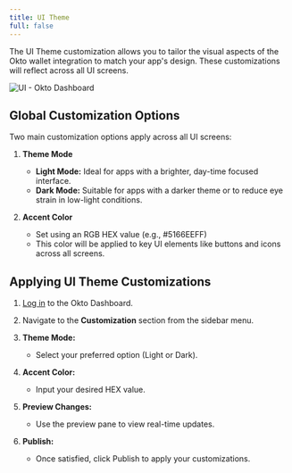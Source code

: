 ```yaml
---
title: UI Theme
full: false
---
```



<AIMarkdownComponent isIndex={false} />

The UI Theme customization allows you to tailor the visual aspects of the Okto wallet integration to match your app's design. These customizations will reflect across all UI screens.

![UI - Okto Dashboard](/images/ui-customization-theme.png)

## **Global Customization Options**

Two main customization options apply across all UI screens:

1. **Theme Mode**  

   * **Light Mode:** Ideal for apps with a brighter, day-time focused interface.  
   * **Dark Mode:** Suitable for apps with a darker theme or to reduce eye strain in low-light conditions.  
       
2. **Accent Color**  

   * Set using an RGB HEX value (e.g., #5166EEFF)  
   * This color will be applied to key UI elements like buttons and icons across all screens.  
     

## Applying UI Theme Customizations

1. [Log in](https://dashboard.okto.tech/login) to the Okto Dashboard.

2. Navigate to the **Customization** section from the sidebar menu.

3. **Theme Mode:**

   - Select your preferred option (Light or Dark).

4. **Accent Color:**

   - Input your desired HEX value.

5. **Preview Changes:**

   - Use the preview pane to view real-time updates.

6. **Publish:**

   - Once satisfied, click Publish to apply your customizations.
